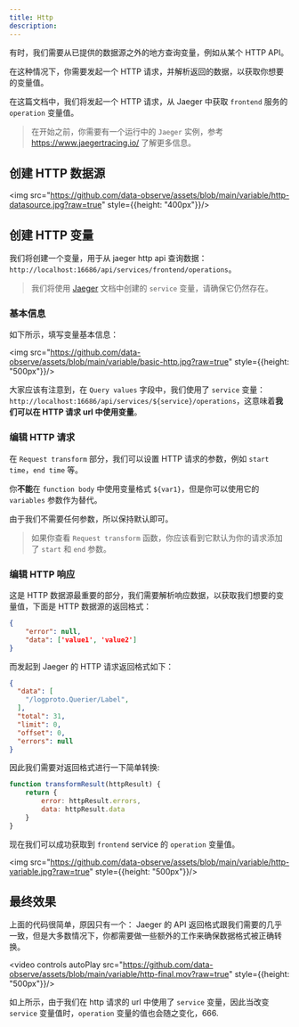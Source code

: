 ```yaml
---
title: Http
description:
---
```



有时，我们需要从已提供的数据源之外的地方查询变量，例如从某个 HTTP API。

在这种情况下，你需要发起一个 HTTP 请求，并解析返回的数据，以获取你想要的变量值。

在这篇文档中，我们将发起一个 HTTP 请求，从 Jaeger 中获取 `frontend` 服务的 `operation` 变量值。

> 在开始之前，你需要有一个运行中的 <Code>Jaeger</Code> 实例，参考 https://www.jaegertracing.io/ 了解更多信息。


## 创建 HTTP 数据源

<img src="https://github.com/data-observe/assets/blob/main/variable/http-datasource.jpg?raw=true" style={{height: "400px"}}/>

## 创建 HTTP 变量

我们将创建一个变量，用于从 jaeger http api 查询数据：`http://localhost:16686/api/services/frontend/operations`。

> 我们将使用 [Jaeger](/docs/variable-jaeger#jaeger-services) 文档中创建的 `service` 变量，请确保它仍然存在。

### 基本信息

如下所示，填写变量基本信息：

<img src="https://github.com/data-observe/assets/blob/main/variable/basic-http.jpg?raw=true" style={{height: "500px"}}/>

大家应该有注意到，在 `Query values` 字段中，我们使用了 `service` 变量：`http://localhost:16686/api/services/${service}/operations`，这意味着**我们可以在 HTTP 请求 url 中使用变量**。


### 编辑 HTTP 请求

在 `Request transform` 部分，我们可以设置 HTTP 请求的参数，例如 `start time`，`end time` 等。

你**不能**在 `function body` 中使用变量格式 `${var1}`，但是你可以使用它的 `variables` 参数作为替代。

由于我们不需要任何参数，所以保持默认即可。

> 如果你查看 `Request transform` 函数，你应该看到它默认为你的请求添加了 `start` 和 `end` 参数。

### 编辑 HTTP 响应

这是 HTTP 数据源最重要的部分，我们需要解析响应数据，以获取我们想要的变量值，下面是 HTTP 数据源的返回格式：

```json 
{
    "error": null,
    "data": ['value1', 'value2']
}
```

而发起到 Jaeger 的 HTTP 请求返回格式如下：
```json
{
  "data": [
    "/logproto.Querier/Label",
  ],
  "total": 31,
  "limit": 0,
  "offset": 0,
  "errors": null
}
```

因此我们需要对返回格式进行一下简单转换: 

```js
function transformResult(httpResult) {
    return {
        error: httpResult.errors,
        data: httpResult.data
    }
}
```

现在我们可以成功获取到 `frontend` service 的 `operation` 变量值。

<img src="https://github.com/data-observe/assets/blob/main/variable/http-variable.jpg?raw=true" style={{height: "500px"}}/>

## 最终效果

上面的代码很简单，原因只有一个： Jaeger 的 API 返回格式跟我们需要的几乎一致，但是大多数情况下，你都需要做一些额外的工作来确保数据格式被正确转换。

<video controls autoPlay src="https://github.com/data-observe/assets/blob/main/variable/http-final.mov?raw=true" style={{height: "500px"}}/>

如上所示，由于我们在 http 请求的 url 中使用了 `service` 变量，因此当改变 `service` 变量值时，`operation` 变量的值也会随之变化，666.








